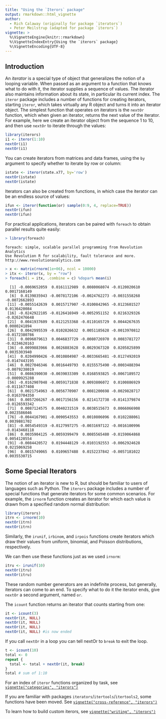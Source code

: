 ```yaml
---
title: "Using the `Iterors` package"
output: rmarkdown::html_vignette
author:
  - Rich Calaway (originally for package `iterators`)
  - Peter Meilstrup (adapted for package `iterors`)
vignette: >
  %\VignetteEngine{knitr::rmarkdown}
  %\VignetteIndexEntry{Using the `iterors` package}
  %\VignetteEncoding{UTF-8}
---
```


## Introduction

An _iterator_ is a special type of object that generalizes the notion
of a looping variable. When passed as an argument to a function that
knows what to do with it, the iterator supplies a sequence of
values. The iterator also maintains information about its state, in
particular its current index. The `iteror` package includes a number
of functions for creating iterators, starting `iteror`, which takes
virtually any R object and turns it into an iterator object. The
simplest function that operates on iterators is the `nextOr` function,
which when given an iterator, returns the next value of the
iterator. For example, here we create an iterator object from the
sequence 1 to 10, and then use `nextOr` to iterate through the values:

```R
library(iterors)
i1 <- iteror(1:10)
nextOr(i1)
nextOr(i1)
```

You can create iterators from matrices and data frames, using the `by` argument to specify whether to iterate by row or column:
```R
istate <- iteror(state.x77, by='row')
nextOr(istate)
nextOr(istate)
```

Iterators can also be created from functions, in which case the iterator can be an endless source of values:
```R
ifun <- iteror(function(or) sample(0:9, 4, replace=TRUE))
nextOr(ifun)
nextOr(ifun)
```

For practical applications, iterators can be paired with `foreach` to obtain parallel results quite easily:
```r
> library(foreach)
```
```
foreach: simple, scalable parallel programming from Revolution Analytics
Use Revolution R for scalability, fault tolerance and more.
http://www.revolutionanalytics.com
```
```r
> x <- matrix(rnorm(1e+06), ncol = 10000)
> itx <- iteror(x, by = "row")
> foreach(i = itx, .combine = c) %dopar% mean(i)
```
```
  [1] -0.0069652059  0.0161112989  0.0080068074 -0.0120020610  0.0017168149
  [6]  0.0139835943 -0.0078172106 -0.0024762273 -0.0031558268 -0.0072662893
 [11] -0.0055142639  0.0015717907 -0.0100842965 -0.0123601527  0.0136420084
 [16] -0.0242922105 -0.0126416949 -0.0052951152  0.0216329326 -0.0262476648
 [21]  0.0041937609  0.0121253368 -0.0110165729  0.0044267635  0.0080241894
 [26]  0.0042995539 -0.0102826632  0.0051185628 -0.0013970812 -0.0172380786
 [31]  0.0096079613  0.0046837729 -0.0080726970  0.0083781727 -0.0234620163
 [36] -0.0099883966  0.0026883628  0.0029367320  0.0205825899  0.0035303940
 [41]  0.0204990426 -0.0010804987 -0.0033665481 -0.0127492019 -0.0147443195
 [46]  0.0027046346  0.0016449793  0.0155575490 -0.0003488394 -0.0079238019
 [51]  0.0086390030 -0.0039033309  0.0168593825 -0.0067189572 -0.0009925288
 [56] -0.0162907048 -0.0059171838  0.0093806072  0.0100886929 -0.0111677408
 [61]  0.0021754963 -0.0056770907  0.0081200698 -0.0029828717 -0.0163704350
 [66]  0.0057266267 -0.0017156156  0.0214172738 -0.0141379874 -0.0126593342
 [71]  0.0087124575  0.0040231519  0.0038515673  0.0066066908  0.0023586046
 [76] -0.0044167901 -0.0090543553  0.0010806096  0.0102288061  0.0039881702
 [81] -0.0054549319 -0.0127997275 -0.0031697122 -0.0016100996 -0.0143468118
 [86]  0.0035904125 -0.0059399479  0.0085565480 -0.0159064868  0.0054120554
 [91] -0.0084420572  0.0194448129 -0.0103192553 -0.0062924628  0.0215069258
 [96]  0.0015749065  0.0109657488  0.0152237842 -0.0057181022  0.0035530715
```

## Some Special Iterators

The notion of an iterator is new to R, but should be familiar to users
of languages such as Python. The `iterors` package includes a number
of special functions that generate iterators for some common
scenarios. For example, the `irnorm` function creates an iterator for
which each value is drawn from a specified random normal distribution:

```R
library(iterors)
itrn <- irnorm(10)
nextOr(itrn)
nextOr(itrn)
```

Similarly, the `irunif`, `irbinom`, and `irpois` functions
create iterators which draw their values from uniform, binomial, and Poisson
distributions, respectively.

We can then use these functions just as we used `irnorm`:

```R
itru <- irunif(10)
nextOr(itru)
nextOr(itru)
```

These random number generators are an indefinite process, but generally, iterators can come to an end. To specify what to do it the iterator ends, give `nextOr` a second argument, named `or`.

The `icount` function returns an iterator that counts starting from one:

```R
it <- icount(3)
nextOr(it, NULL)
nextOr(it, NULL)
nextOr(it, NULL)
nextOr(it, NULL) #is now ended
```

If you call `nextOr` in a loop you can  tell nextOr to `break` to exit the loop.

```R
t <- icount(10)
total <- 0
repeat {
  total <- total + nextOr(it, break)
}
total # sum of 1:10
```

For an index of `iteror` functions organized by task, see
[`vignette("categories", "iterors")`](http://crowding.github.io/iterors/articles/categories.html)

If you are familiar with packages `iterators`/`itertools`/`itertools2`, some functions have been moved. See 
[`vignette("cross-reference", "iterors")`](http://crowding.github.io/iterors/articles/cross-reference.html)

To learn how to build custom iterors, see
[`vignette("writing", "iterors")`](http://crowding.github.io/iterors/articles/writing.html)

